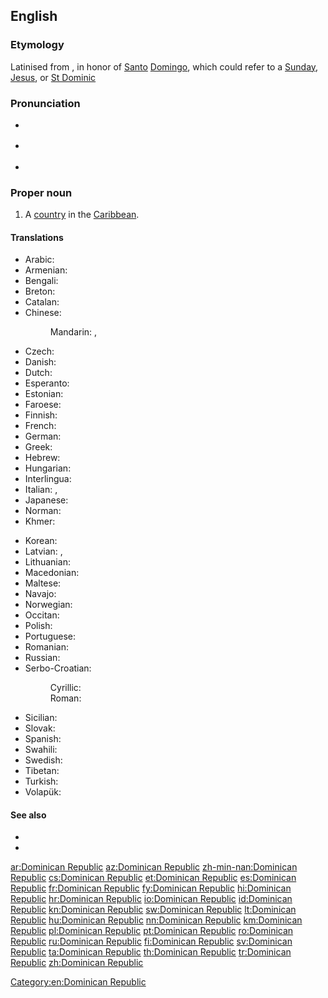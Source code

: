 ==English==
{{wikipedia}}

===Etymology===
Latinised from {{etyl|es|en}}, in honor of [[santo#Spanish|Santo]] [[domingo#Spanish|Domingo]], which could refer to a [[Sunday]], [[Jesus]], or [[w:Saint Dominic|St Dominic]]

===Pronunciation===
* {{a|UK}} {{IPA|/dɒmˌɪn.ɪ.kən ɹɪˈpʌb.lɪk/|lang=en}}
* {{a|US}} {{IPA|/doʊˌmɪn.ɪ.kən ɹəˈpʌb.lɪk/|lang=en}}
* {{audio|en-us-Dominican Republic.ogg|Audio (US)|lang=en}}

===Proper noun===
{{en-proper noun|head=[[Dominican]] [[republic|Republic]]}}

# A [[country]] in the [[Caribbean]].

====Translations====
{{trans-top|country in the Caribbean}}
* Arabic: {{t|ar|جُمْهُورِيَّة اَلدُّومِنِيكَان|f|tr=jumhuriyya d-duminikān}}
* Armenian: {{t|hy|Դոմինիկյան Հանրապետություն}}
* Bengali: {{t|bn|ডোমিনিকান প্রজাতন্ত্র|sc=Beng|tr=ḍōminikāna prajātantra}}
* Breton: {{t|br|Republik Dominikan}}
* Catalan: {{t+|ca|República Dominicana|f}}
* Chinese:
*: Mandarin: {{t+|cmn|多米尼加共和國|sc=Hani}}, {{t+|cmn|多米尼加共和国|tr=Duōmǐníjiā gònghéguó|sc=Hani}}
* Czech: {{t+|cs|Dominikánská republika|f}}
* Danish: {{t|da|Dominikanske Republik}}
* Dutch: {{t+|nl|Dominicaanse Republiek}}
* Esperanto: {{t+|eo|Domingo}}
* Estonian: {{t+|et|Dominikaani Vabariik}}
* Faroese: {{t|fo|Dominikalýðveldið|n}}
* Finnish: {{t+|fi|Dominikaaninen tasavalta}}
* French: {{t+|fr|République dominicaine}}
* German: {{t+|de|Dominikanische Republik|f}}
* Greek: {{t+|el|Δομινικανή Δημοκρατία|f}}
* Hebrew: {{t|he|הרפובליקה הדומיניקנית|f|tr=ha-Republica ha-Dominicanit|sc=Hebr}}
* Hungarian: {{t+|hu|Dominikai Köztársaság}}
* Interlingua: {{t|ia|Republica Dominican}}
* Italian: {{t|it|Repubblica dominicana}}, {{qualifier|a correct translation}} {{t+|it|Repubblica Dominicana|f}}
* Japanese: {{t|ja|ドミニカ共和国|tr=Dominika kyōwakoku}}
* Norman: {{t|nrf|Républyique Dominnicaine|f}}
* Khmer: {{t+|km|សាធារណរដ្ឋដូមីនីក|tr=sa thea rak nak roth dominik|sc=Khmr}}
{{trans-mid}}
* Korean: {{t|ko|도미니카 공화국|tr=Dominika gonghwaguk}}
* Latvian: {{t|lv|Dominikāna|f}}, {{t|lv|Dominikānas Republika|f}}
* Lithuanian: {{t+|lt|Dominikos Respublika|f}}
* Macedonian: {{t+|mk|Доминиканска Република|f|tr=Dominikánska Repúblika|sc=Cyrl}}
* Maltese: {{t|mt|Repubblika Dominikana|alt=ir-Repubblika Dominikana}}
* Navajo: {{t|nv|Domingo bikéyah}}
* Norwegian: {{t|no|Den dominikanske republikk}}
* Occitan: {{t+|oc|Republica Dominicana|f}}
* Polish: {{t+|pl|Dominikana}}
* Portuguese: {{t+|pt|República Dominicana}}
* Romanian: {{t+|ro|Republica Dominicană}}
* Russian: {{t|ru|Доминика́нская Респу́блика|f}}
* Serbo-Croatian:
*: Cyrillic: {{t|sh|Доминиканска Република|f|sc=Cyrl}}
*: Roman: {{t+|sh|Dominikanska Republika|f}}
* Sicilian: {{t|scn|Ripùbbrica Duminicana|f}}
* Slovak: {{t|sk|Dominikánska republika|f}}
* Spanish: {{t+|es|República Dominicana}}
* Swahili: {{t+|sw|Jamhuri ya Dominika}}
* Swedish: {{t+|sv|Dominikanska republiken}}
* Tibetan: {{t|bo|ཌོ་མི་ནི་ཀན་སྤྱི་མཐུན་རྒྱལ་ཁབ།|sc=Tibt|tr=ddo mi ni kan spyi mthun rgyal khab}}
* Turkish: {{t+|tr|Dominik Cumhuriyeti}}
* Volapük: {{t+|vo|Sandominän}}
{{trans-bottom}}

====See also====
* {{l|en|Santo Domingo}}
* {{list:countries of North America/en}}

[[Category:en:Dominican Republic]]

[[ar:Dominican Republic]]
[[az:Dominican Republic]]
[[zh-min-nan:Dominican Republic]]
[[cs:Dominican Republic]]
[[et:Dominican Republic]]
[[es:Dominican Republic]]
[[fr:Dominican Republic]]
[[fy:Dominican Republic]]
[[hi:Dominican Republic]]
[[hr:Dominican Republic]]
[[io:Dominican Republic]]
[[id:Dominican Republic]]
[[kn:Dominican Republic]]
[[sw:Dominican Republic]]
[[lt:Dominican Republic]]
[[hu:Dominican Republic]]
[[nn:Dominican Republic]]
[[km:Dominican Republic]]
[[pl:Dominican Republic]]
[[pt:Dominican Republic]]
[[ro:Dominican Republic]]
[[ru:Dominican Republic]]
[[fi:Dominican Republic]]
[[sv:Dominican Republic]]
[[ta:Dominican Republic]]
[[th:Dominican Republic]]
[[tr:Dominican Republic]]
[[zh:Dominican Republic]]